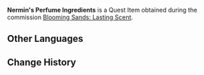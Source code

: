 {{Item Infobox
|id           = 120066
|image        = Item Parcel.png
|type         = Quest Items
|description  = Ingredients that Nermin ordered from Azalai. Not too expensive, and the quality is pretty good, too.
|source1      = [[Blooming Sands: Lasting Scent]]
}}
'''Nermin's Perfume Ingredients''' is a Quest Item obtained during the commission [[Blooming Sands: Lasting Scent]].
<!--
==Location==
<gallery>

</gallery>
-->
==Other Languages==
{{Other Languages
|en      = Nermin's Perfume Ingredients
|zhs     = 内尔敏的香料
|zhs_rm  = Nèi'ěrmǐn de Xiāngliào
|zht     = 內爾敏的香料
|zht_rm  = Nèi'ěrmǐn de Xiāngliào
|zh_tl   = 
|ja      = ネルミンの香料
|ja_rm   = Nerumin no Kouryou
|ja_tl   = 
|ko      = 네르민의 향신료
|ko_rm   = Nereumin-ui Hyangsillyo
|ko_tl   = Nermin's Spice
|es      = Especias de Nermín
|es_tl   = Nermin's Spices
|fr      = Épices de Nermin
|fr_tl   = Nermin's Spices
|ru      = Пряности Нермин
|ru_tl   = Nermin's Spices
|th      = เครื่องเทศของ Nermin
|th_rm   = 
|th_tl   = 
|vi      = Gia Vị Của Nermin
|vi_tl   = 
|de      = Nermins Gewürze
|de_tl   = 
|id      = Rempah-rempah Nermin
|id_tl   = Nermin's Spices
|pt      = Especiarias de Nermin
|pt_tl   = 
|tr      = Nermin'in Parfüm Malzemeleri
|tr_tl   = 
|it      = Ingredienti per il profumo di Nermin
|it_tl   = 
}}

==Change History==
{{Change History|3.3}}